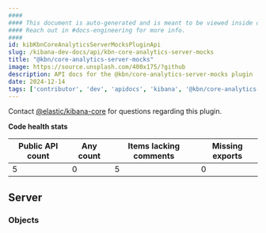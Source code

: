```yaml
---
####
#### This document is auto-generated and is meant to be viewed inside our experimental, new docs system.
#### Reach out in #docs-engineering for more info.
####
id: kibKbnCoreAnalyticsServerMocksPluginApi
slug: /kibana-dev-docs/api/kbn-core-analytics-server-mocks
title: "@kbn/core-analytics-server-mocks"
image: https://source.unsplash.com/400x175/?github
description: API docs for the @kbn/core-analytics-server-mocks plugin
date: 2024-12-14
tags: ['contributor', 'dev', 'apidocs', 'kibana', '@kbn/core-analytics-server-mocks']
---
```




Contact [@elastic/kibana-core](https://github.com/orgs/elastic/teams/kibana-core) for questions regarding this plugin.

**Code health stats**

| Public API count  | Any count | Items lacking comments | Missing exports |
|-------------------|-----------|------------------------|-----------------|
| 5 | 0 | 5 | 0 |

## Server

### Objects
<DocDefinitionList data={kbnCoreAnalyticsServerMocksObj.server.objects}/>


